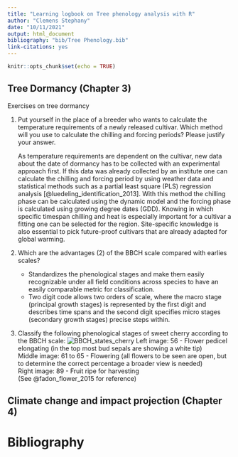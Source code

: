 ```yaml
---
title: "Learning logbook on Tree phenology analysis with R"
author: "Clemens Stephany"
date: "10/11/2021"
output: html_document
bibliography: "bib/Tree Phenology.bib"
link-citations: yes
---
```


```r
knitr::opts_chunk$set(echo = TRUE)
```

## Tree Dormancy (Chapter 3)
Exercises on tree dormancy

1. Put yourself in the place of a breeder who wants to calculate the temperature requirements of a newly released cultivar. Which method will you use to calculate the chilling and forcing periods? Please justify your answer. <p>
<p>
As temperature requirements are dependent on the cultivar, new data about the date of dormancy has to be collected with an experimental approach first. If this data was already collected by an institute one can calculate the chilling and forcing period by using weather data and statistical methods such as a partial least square (PLS) regression analysis [@luedeling_identification_2013]. With this method the chilling phase can be calculated using the dynamic model and the forcing phase is calculated using growing degree dates (GDD). Knowing in which specific timespan chilling and heat is especially important for a cultivar a fitting one can be selected for the region. Site-specific knowledge is also essential to pick future-proof cultivars that are already adapted for global warming. 
<p>

2. Which are the advantages (2) of the BBCH scale compared with earlies scales? <p>
   * Standardizes the phenological stages and make them easily recognizable under all field conditions across species to have an easily comparable metric for classification.
   * Two digit code allows two orders of scale, where the macro stage (principal growth stages) is represented by the first digit and describes time spans and the second digit specifies micro stages (secondary growth stages) precise steps within.
<p>

3. Classify the following phenological stages of sweet cherry according to the BBCH scale:
![BBCH_states_cherry](http://inresgb-lehre.iaas.uni-bonn.de/chillR_book/pictures/pheno_stages.png)
Left image: 56 - Flower pedicel elongating (in the top most bud sepals are showing a white tip)<br>
Middle image: 61 to 65 - Flowering (all flowers to be seen are open, but to determine the correct percentage a broader view is needed)<br>
Right image: 89 - Fruit ripe for harvesting<br>
(See @fadon_flower_2015 for reference)
<p>

## Climate change and impact projection (Chapter 4)

# Bibliography

